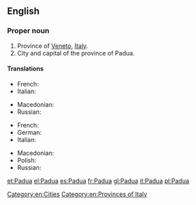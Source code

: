 ==English==
{{wikipedia}}

===Proper noun===
{{en-proper noun}}

# Province of [[Veneto]], [[Italy]].
# City and capital of the province of Padua.

====Translations====
{{trans-top|province}}
* French: {{t+|fr|Padoue}}
* Italian: {{t+|it|Padova}}
{{trans-mid}}
* Macedonian: {{t|mk|Падова|f|tr=Padóva}}
* Russian: {{t|ru|Падуя|sc=Cyrl}}
{{trans-bottom}}

{{trans-top|city}}
* French: {{t+|fr|Padoue|f}}
* German: {{t-|de|Padua|n}}
* Italian: {{t+|it|Padova|f}}
{{trans-mid}}
* Macedonian: {{t|mk|Падова|f|tr=Padóva}}
* Polish: {{t+|pl|Padwa|f}}
* Russian: {{t|ru|Падуя|sc=Cyrl}}
{{trans-bottom}}

[[Category:en:Cities]]
[[Category:en:Provinces of Italy]]

[[et:Padua]]
[[el:Padua]]
[[es:Padua]]
[[fr:Padua]]
[[gl:Padua]]
[[it:Padua]]
[[pl:Padua]]